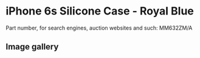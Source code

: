 
# iPhone 6s Silicone Case - Royal Blue

Part number, for search engines, auction websites and such: MM632ZM/A

## Image gallery

<div style={{ width: "768px" }}>
  <GalleryComponent
    images={[
      {
        original: "/everysource/MM632.webp",
        thumbnail: "/everypreview/MM632.webp",
      },
      {
        original: "/everysource/MM632_AV1_GOLD.webp",
        thumbnail: "/everypreview/MM632_AV1_GOLD.webp",
      },
      {
        original: "/everysource/MM632_AV1_SILVER.webp",
        thumbnail: "/everypreview/MM632_AV1_SILVER.webp",
      },
      {
        original: "/everysource/MM632_AV1_SPACE_GRAY.webp",
        thumbnail: "/everypreview/MM632_AV1_SPACE_GRAY.webp",
      }
    ]}
  />
</div>